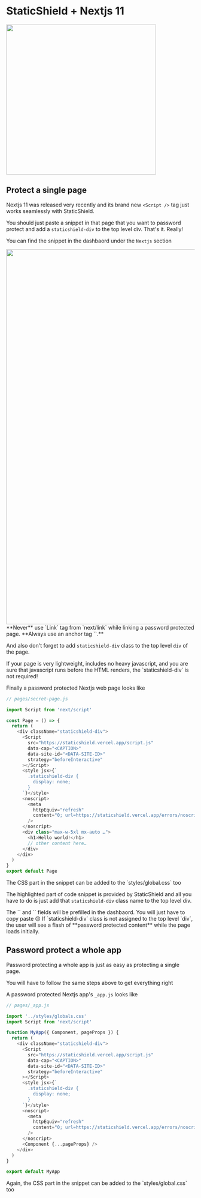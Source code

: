 
# StaticShield + Nextjs 11

<Bleed>
  <img src="/banners/nextjs-11.png" width="400px" />
</Bleed>

## Protect a single page

Nextjs 11 was released very recently and its brand new `<Script />` tag just works seamlessly with StaticShield.

You should just paste a snippet in that page that you want to password protect and add a `staticshield-div`
to the top level div. That's it. Really!

You can find the snippet in the dashbaord under the `Nextjs` section

<Box t={30} b={30} l={-10}>
  <img src="/snippets/nextjs-11.png" width="1000px" />
</Box>

<Callout emoji="☠️">
	**Never** use `Link` tag from `next/link` while linking a password protected page. **Always use an anchor tag `<a>`.**
</Callout>

And also don't forget to add `staticshield-div` class to the top level `div` of the page.

<Callout emoji="💡">
  If your page is very lightweight, includes no heavy javascript, and you are
  sure that javascript runs before the HTML renders, the `staticshield-div` is
  not required!
</Callout>

Finally a password protected Nextjs web page looks like

```js highlight=8,9,10,11,12,13,14,15,16,17,18,19,20,21,22,23,24
// pages/secret-page.js

import Script from 'next/script'

const Page = () => {
  return (
    <div className="staticshield-div">
      <Script
        src="https://staticshield.vercel.app/script.js"
        data-cap="<CAPTION>"
        data-site-id="<DATA-SITE-ID>"
        strategy="beforeInteractive"
      ></Script>
      <style jsx>{`
        .staticshield-div {
          display: none;
        }
      `}</style>
      <noscript>
        <meta
          httpEquiv="refresh"
          content="0; url=https://staticshield.vercel.app/errors/noscript"
        />
      </noscript>
      <div class="max-w-5xl mx-auto …">
        <h1>Hello world!</h1>
        // other content here…
      </div>
    </div>
  )
}
export default Page
```

<Callout>
  The CSS part in the snippet can be added to the `styles/global.css` too
</Callout>

The highlighted part of code snippet is provided by StaticShield and all you have to do is just add that `staticshield-div`
class name to the top level div.

<Callout>
	The `<DATA-SITE-ID>` and `<CAPTION>` fields will be prefilled in the dashbaord. You will just have to copy paste 😍
</Callout>

<Callout emoji="⚠️">
  If `staticshield-div` class is not assigned to the top level `div`, the user
  will see a flash of **password protected content** while the page loads
  initially.
</Callout>

## Password protect a whole app

Password protecting a whole app is just as easy as protecting a single page.

You will have to follow the same steps above to get everything right

A password protected Nextjs app's `_app.js` looks like

```js highlight=9,10,11,12,13,14,15,16,17,18,19,20,21,22,23,24,25
// pages/_app.js

import '../styles/globals.css'
import Script from 'next/script'

function MyApp({ Component, pageProps }) {
  return (
    <div className="staticshield-div">
      <Script
        src="https://staticshield.vercel.app/script.js"
        data-cap="<CAPTION>"
        data-site-id="<DATA-SITE-ID>"
        strategy="beforeInteractive"
      ></Script>
      <style jsx>{`
        .staticshield-div {
          display: none;
        }
      `}</style>
      <noscript>
        <meta
          httpEquiv="refresh"
          content="0; url=https://staticshield.vercel.app/errors/noscript"
        />
      </noscript>
      <Component {...pageProps} />
    </div>
  )
}

export default MyApp
```

<Callout>
  Again, the CSS part in the snippet can be added to the `styles/global.css` too
</Callout>
